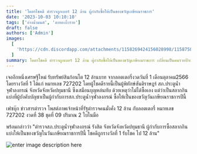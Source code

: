 ```yaml
---
title: 'โคตรโชคดี ตำรวจถูกเบอร์ 12 ล้าน ผู้กำกับซื้อให้เป็นของขวัญเกษียณราชการ'
date: '2023-10-03 10:10:10'
tags: ['อ่างน้ำมนต์', 'ตาทองงิ้วราย']
draft: false
authors: ['Admin']
images:
  [
    'https://cdn.discordapp.com/attachments/1158269424156028998/1158758627117637683/cff5d72acb0e2632.jpg?ex=65410211&is=652e8d11&hm=4a0c186a35170b9aaf131617180aba8509a0265a185626fd8bca350e334d3a7c&',
  ]
summary: โคตรโชคดี ตำรวจถูกเบอร์ 12 ล้าน ผู้กำกับซื้อให้เป็นของขวัญเกษียณราชการ เปลี่ยนเป็นคนรวยป้ายแดง ตำรวจถูกรางวัลที่ 1 รับ 12 ล้าน ไม่ได้ซื้อเอง แต่ว่าผู้กำกับซื้อให้เป็นของขวัญเกษียณราชการ
---
```


เจออีกหนึ่งเศรษฐีใหม่ รับทรัพย์สินก้อนโต 12 ล้านบาท จากลอตเตอรี่งวดวันที่ 1 เดือนตุลาคม2566 โดยรางวัลที่ 1 ได้แก่ หมายเลข 727202 โดยผู้โชคดีรายนี้เป็นผู้พิทักษ์สันติราษฎร์ สภ.ประตูน้ำจุฬาลงกรณ์ จังหวัดจังหวัดปทุมธานี ซึ่งเสมือนบุญหล่นทับ ด้วยเหตุว่าไม่ได้ซื้อเอง แต่ว่าเป็นสลากกินแบ่งที่ผู้บังคับบัญชาเป็นผู้กำกับการสภ.ประตูน้ำจุฬาลงกรณ์ ซื้อให้เป็นของขวัญวันเกษียณราชการปีนี้

เฟซบุ๊ก ข่าวสารตำรวจ โพสต์ภาพเจ้าหน้าที่รัฐตำรวจคนมั่งคั่ง 12 ล้าน กับลอตเตอรี่ หมายเลข 727202 งวดที่ 38 ชุดที่ 09 ปริมาณ 2 ใบในมือ

พร้อมกล่าวว่า "ตำรวจสภ.ประตูน้ำจุฬาลงกรณ์ รังสิต จังหวัดจังหวัดปทุมธานี ผู้กำกับการซื้อสลากกินแบ่งให้เป็นของขวัญในวันเกษียณราชการปีนี้ โชคดีถูกรางวัลที่ 1 รับโชค ไป 12 ล้าน"

![enter image description here](https://cdn.discordapp.com/attachments/1158269424156028998/1158758627117637683/cff5d72acb0e2632.jpg?ex=65410211&is=652e8d11&hm=4a0c186a35170b9aaf131617180aba8509a0265a185626fd8bca350e334d3a7c&)

